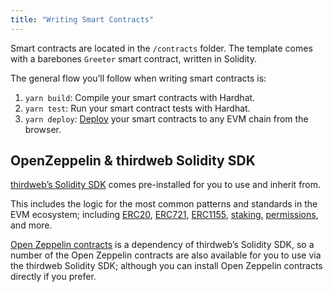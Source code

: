 ```yaml
---
title: "Writing Smart Contracts"
---
```


Smart contracts are located in the `/contracts` folder.
The template comes with a barebones `Greeter` smart contract, written in Solidity.

The general flow you&rsquo;ll follow when writing smart contracts is:

1. `yarn build`: Compile your smart contracts with Hardhat.
2. `yarn test`: Run your smart contract tests with Hardhat.
3. `yarn deploy`: [Deploy](/deploying-contracts) your smart contracts to any EVM chain from the browser.

## OpenZeppelin & thirdweb Solidity SDK

[thirdweb&rsquo;s Solidity SDK](https://portal.thirdweb.com/solidity) comes pre-installed for you to use and inherit from.

This includes the logic for the most common patterns and standards in the EVM ecosystem; including
[ERC20](https://portal.thirdweb.com/solidity/base-contracts/erc20base),
[ERC721](https://portal.thirdweb.com/solidity/base-contracts/erc721base),
[ERC1155](https://portal.thirdweb.com/solidity/base-contracts/erc1155base),
[staking](https://portal.thirdweb.com/solidity/base-contracts/staking/staking721base),
[permissions](https://portal.thirdweb.com/solidity/extensions/permissionsenumerable), and more.

[Open Zeppelin contracts](https://www.openzeppelin.com/contracts) is a dependency of thirdweb&rsquo;s Solidity SDK, so a number of the Open Zeppelin contracts are also available for you to use via
the thirdweb Solidity SDK; although you can install Open Zeppelin contracts directly if you prefer.

